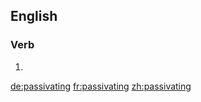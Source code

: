 ==English==

===Verb===
{{head|en|present participle}}

# {{present participle of|passivate|lang=en|nocat=1}}

[[de:passivating]]
[[fr:passivating]]
[[zh:passivating]]